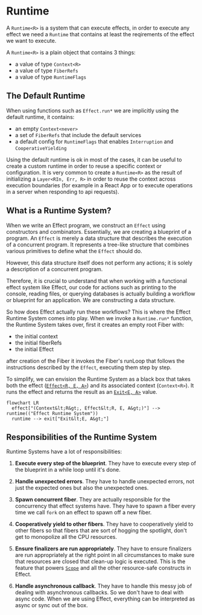 # Runtime

A `Runtime<R>` is a system that can execute effects, in order to execute any effect we need a `Runtime` that contains at least the reqirements of the effect we want to execute.

A `Runtime<R>` is a plain object that contains 3 things:

- a value of type `Context<R>`
- a value of type `FiberRefs`
- a value of type `RuntimeFlags`

## The Default Runtime

When using functions such as `Effect.run*` we are implicitly using the default runtime, it contains:

- an empty `Context<never>`
- a set of `FiberRefs` that include the default services
- a default config for `RuntimeFlags` that enables `Interruption` and `CooperativeYielding`

Using the default runtime is ok in most of the cases, it can be useful to create a custom runtime in order to reuse a specific context or configuration. It is very common to create a `Runtime<R>` as the result of initializing a `Layer<RIn, Err, R>` in order to reuse the context across execution boundaries (for example in a React App or to execute operations in a server when responding to api requests).

## What is a Runtime System?

When we write an Effect program, we construct an `Effect` using constructors and combinators. Essentially, we are creating a blueprint of a program. An `Effect` is merely a data structure that describes the execution of a concurrent program. It represents a tree-like structure that combines various primitives to define what the `Effect` should do.

However, this data structure itself does not perform any actions; it is solely a description of a concurrent program.

Therefore, it is crucial to understand that when working with a functional effect system like Effect, our code for actions such as printing to the console, reading files, or querying databases is actually building a workflow or blueprint for an application. We are constructing a data structure.

So how does Effect actually run these workflows? This is where the Effect Runtime System comes into play. When we invoke a `Runtime.run*` function, the Runtime System takes over, first it creates an empty root Fiber with:

- the initial context
- the initial fiberRefs
- the initial Effect

after creation of the Fiber it invokes the Fiber's runLoop that follows the instructions described by the `Effect`, executing them step by step.

To simplify, we can envision the Runtime System as a black box that takes both the effect ([`Effect<R, E, A>`](../concepts/effect-data-type)) and its associated context (`Context<R>`). It runs the effect and returns the result as an [`Exit<E, A>`](exit) value.

```mermaid
flowchart LR
  effect["(Context&lt;R&gt;, Effect&lt;R, E, A&gt;)"] --> runtime(("Effect Runtime System"))
  runtime --> exit["Exit&lt;E, A&gt;"]
```

## Responsibilities of the Runtime System

Runtime Systems have a lot of responsibilities:

1. **Execute every step of the blueprint**. They have to execute every step of the blueprint in a while loop until it's done.

2. **Handle unexpected errors**. They have to handle unexpected errors, not just the expected ones but also the unexpected ones.

3. **Spawn concurrent fiber**. They are actually responsible for the concurrency that effect systems have. They have to spawn a fiber every time we call `fork` on an effect to spawn off a new fiber.

4. **Cooperatively yield to other fibers**. They have to cooperatively yield to other fibers so that fibers that are sort of hogging the spotlight, don't get to monopolize all the CPU resources.

5. **Ensure finalizers are run appropriately**. They have to ensure finalizers are run appropriately at the right point in all circumstances to make sure that resources are closed that clean-up logic is executed. This is the feature that powers [`Scope`](../tutorial/resource-management/scope) and all the other resource-safe constructs in Effect.

6. **Handle asynchronous callback**. They have to handle this messy job of dealing with asynchronous callbacks. So we don't have to deal with async code. When we are using Effect, everything can be interpreted as async or sync out of the box.
